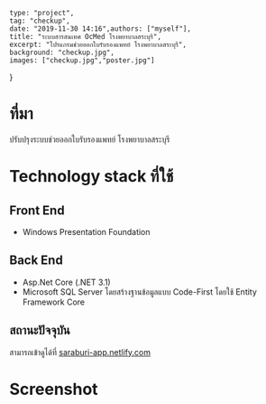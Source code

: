 
	type: "project",
	tag: "checkup",
	date: "2019-11-30 14:16",authors: ["myself"],
	title: "ระบบสารสนเทศ OcMed โรงพยาบาลสระบุรี",
	excerpt: "โปรแกรมช่วยออกใบรับรองแพทย์ โรงพยาบาลสระบุรี",
	background: "checkup.jpg",
	images: ["checkup.jpg","poster.jpg"]
}

# ที่มา

ปรับปรุงระบบช่วยออกใบรับรองแพทย์ โรงพยาบาลสระบุรี

# Technology stack ที่ใช้
## Front End

- Windows Presentation Foundation

## Back End

- Asp.Net Core (.NET 3.1)
- Microsoft SQL Server โดยสร้างฐานข้อมูลแบบ Code-First โดยใช้ Entity Framework Core

## สถานะปัจจุบัน

สามารถเข้าดูได้ที่ [saraburi-app.netlify.com](https://saraburi-app.netlify.com/)

# Screenshot

<GatsbyImage image={props.images[1].childImageSharp.gatsbyImageData} alt="poster" />
